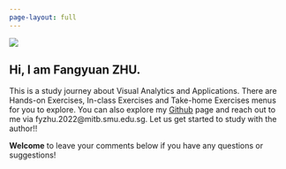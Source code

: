 ```yaml
---
page-layout: full
---
```


::: grid
::: g-col-6
![](images/paste-B345E8DA.png)
:::

::: {.g-col-6 style="font: Source Sans Pro"}
# Hi, I am Fangyuan ZHU.

This is a study journey about Visual Analytics and Applications. There are Hands-on Exercises, In-class Exercises and Take-home Exercises menus for you to explore. You can also explore my [Github](https://github.com/zhufy3/ISSS608) page and reach out to me via fyzhu.2022\@mitb.smu.edu.sg. Let us get started to study with the author!!

**Welcome** to leave your comments below if you have any questions or suggestions!
:::
:::
